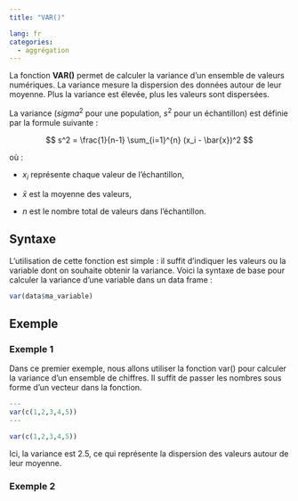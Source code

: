 ```yaml
---
title: "VAR()"

lang: fr
categories:
  - aggrégation
---
```


La fonction **VAR()** permet de calculer la variance d’un ensemble de valeurs numériques. La variance mesure la dispersion des données autour de leur moyenne. Plus la variance est élevée, plus les valeurs sont dispersées.

La variance ($sigma^2$ pour une population, $s^2$ pour un échantillon) est définie par la formule suivante :

$$
s^2 = \frac{1}{n-1} \sum_{i=1}^{n} (x_i - \bar{x})^2
$$

où :

- $x_i$ représente chaque valeur de l’échantillon,  

- $\bar{x}$ est la moyenne des valeurs,  

- $n$ est le nombre total de valeurs dans l’échantillon.  

## Syntaxe

L’utilisation de cette fonction est simple : il suffit d’indiquer les valeurs ou la variable dont on souhaite obtenir la variance. Voici la syntaxe de base pour calculer la variance d’une variable dans un data frame :

```r
var(data$ma_variable)
```

## Exemple

### Exemple 1

Dans ce premier exemple, nous allons utiliser la fonction var() pour calculer la variance d’un ensemble de chiffres. Il suffit de passer les nombres sous forme d’un vecteur dans la fonction.

``` r
---
var(c(1,2,3,4,5))
---
```

```r
var(c(1,2,3,4,5))
```

Ici, la variance est 2.5, ce qui représente la dispersion des valeurs autour de leur moyenne.

### Exemple 2






